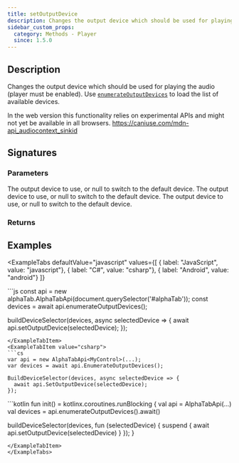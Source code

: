 ```yaml
---
title: setOutputDevice
description: Changes the output device which should be used for playing the audio (player must be enabled).
sidebar_custom_props:
  category: Methods - Player
  since: 1.5.0
---
```


<SinceBadge since="1.5.0" />


## Description
Changes the output device which should be used for playing the audio (player must be enabled). Use [`enumerateOutputDevices`](/docs/reference/plain/alphatabapibase.mdx#enumerateoutputdevices) to load the list of available devices.

In the web version this functionality relies on experimental APIs and might not yet be available in all browsers. https://caniuse.com/mdn-api_audiocontext_sinkid

## Signatures

<TypeTable>
    <TypeRow type="js" name="setOutputDevice(device: ISynthOutputDevice | null): Promise<void>;" />
    <TypeRow type="net" name="Task<void> SetOutputDevice(AlphaTab.Synth.ISynthOutputDevice? device)" />
    <TypeRow type="android" name="suspend fun setOutputDevice(device: alphaTab.synth.ISynthOutputDevice?): Unit" />
</TypeTable>

### Parameters 

<ParameterTable>
    <ParameterRow platform="js" name="device" type="alphaTab.synth.ISynthOutputDevice?">
        The output device to use, or null to switch to the default device.
    </ParameterRow>
    <ParameterRow platform="net" name="device" type="AlphaTab.Synth.ISynthOutputDevice?">
        The output device to use, or null to switch to the default device.
    </ParameterRow>
    <ParameterRow platform="android" name="device" type="alphaTab.synth.ISynthOutputDevice?">
        The output device to use, or null to switch to the default device.
    </ParameterRow>
</ParameterTable>

### Returns 

## Examples


<ExampleTabs
    defaultValue="javascript"
    values={[
      { label: "JavaScript", value: "javascript"},
      { label: "C#", value: "csharp"},
      { label: "Android", value: "android"}
    ]}
>
<ExampleTabItem value="javascript">
```js
const api = new alphaTab.AlphaTabApi(document.querySelector('#alphaTab'));
const devices = await api.enumerateOutputDevices();

buildDeviceSelector(devices, async selectedDevice => {
  await api.setOutputDevice(selectedDevice);
});
```
</ExampleTabItem>
<ExampleTabItem value="csharp">
```cs
var api = new AlphaTabApi<MyControl>(...);
var devices = await api.EnumerateOutputDevices();

BuildDeviceSelector(devices, async selectedDevice => {
  await api.SetOutputDevice(selectedDevice);
});
```
</ExampleTabItem>
<ExampleTabItem value="android">
```kotlin
fun init() = kotlinx.coroutines.runBlocking {
  val api = AlphaTabApi<MyControl>(...)
  val devices = api.enumerateOutputDevices().await()

  buildDeviceSelector(devices, fun (selectedDevice) {
    suspend {
      await api.setOutputDevice(selectedDevice)
    }
  });
}
```
</ExampleTabItem>
</ExampleTabs>
